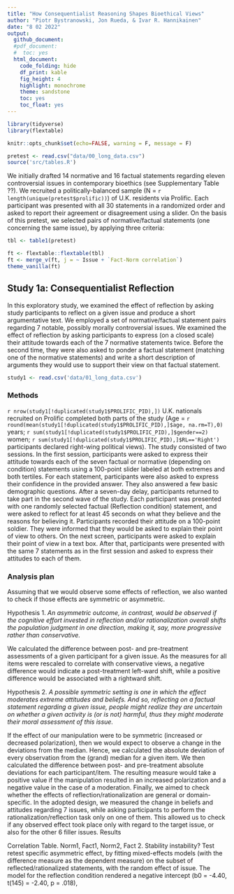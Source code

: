 ```yaml
---
title: "How Consequentialist Reasoning Shapes Bioethical Views"
author: "Piotr Bystranowski, Jon Rueda, & Ivar R. Hannikainen"
date: "8 02 2022"
output:
  github_document:
  #pdf_document:
  #  toc: yes
  html_document:
    code_folding: hide
    df_print: kable
    fig_height: 4
    highlight: monochrome
    theme: sandstone
    toc: yes
    toc_float: yes
---
```


```r
library(tidyverse)
library(flextable)

knitr::opts_chunk$set(echo=FALSE, warning = F, message = F)
```

```r
pretest <- read.csv("data/00_long_data.csv")
source('src/tables.R')
```

We initially drafted 14 normative and 16 factual statements regarding eleven controversial issues in contemporary bioethics (see Supplementary Table ??). We recruited a politically-balanced sample (N = `r length(unique(pretest$prolific))`) of U.K. residents via Prolific. Each participant was presented with all 30 statements in a randomized order and asked to report their agreement or disagreement using a slider. On the basis of this pretest, we selected pairs of normative/factual statements (one concerning the same issue), by applying three criteria: 

```r
tbl <- table1(pretest)

ft <- flextable::flextable(tbl)
ft <- merge_v(ft, j = ~ Issue + `Fact-Norm correlation`)
theme_vanilla(ft)
```
## Study 1a: Consequentialist Reflection
In this exploratory study, we examined the effect of reflection by asking study participants to reflect on a given issue and produce a short argumentative text. We employed a set of normative/factual statement pairs regarding 7 notable, possibly morally controversial issues. 
We examined the effect of reflection by asking participants to express (on a closed scale) their attitude towards each of the 7 normative statements twice. Before the second time, they were also asked to ponder a factual statement (matching one of the normative statements) and write a short description of arguments they would use to support their view on that factual statement. 

```r
study1 <- read.csv('data/01_long_data.csv')
```

### Methods

`r nrow(study1[!duplicated(study1$PROLIFIC_PID),])` U.K. nationals recruited on Prolific completed both parts of the study (Age = `r round(mean(study1[!duplicated(study1$PROLIFIC_PID),]$age, na.rm=T),0)` years; `r sum(study1[!duplicated(study1$PROLIFIC_PID),]$gender==2)` women; `r sum(study1[!duplicated(study1$PROLIFIC_PID),]$RL=='Right')` participants declared right-wing political views).
The study consisted of two sessions. In the first session, participants were asked to express their attitude towards each of the seven factual or normative (depending on condition) statements using a 100-point slider labeled at both extremes and both tertiles. For each statement,  participants were also asked to express their confidence in the provided answer. They also answered a few basic demographic questions. 
After a seven-day delay, participants returned to take part in the second wave of the study. Each participant was presented with one randomly selected factual (Reflection condition) statement, and were asked to reflect for at least 45 seconds on what they believe and the reasons for believing it. Participants recorded their attitude on a 100-point soldier. They were informed that they would be asked to explain their point of view to others. On the next screen, participants were asked to explain their point of view in a text box. After that, participants were presented with the same 7 statements as in the first session and asked to express their attitudes to each of them.

### Analysis plan
Assuming that we would observe some effects of reflection, we also wanted to check if those effects are symmetric or asymmetric. 

Hypothesis 1. *An asymmetric outcome, in contrast, would be observed if the cognitive effort invested in reflection and/or rationalization overall shifts the population judgment in one direction, making it, say, more progressive rather than conservative.*

We calculated the difference between post- and pre-treatment assessments of a given participant for a given issue. As the measures for all items were rescaled to correlate with conservative views, a negative difference would indicate a post-treatment left-ward shift, while a positive difference would be associated with a rightward shift.

Hypothesis 2. *A possible symmetric setting is one in which the effect moderates extreme attitudes and beliefs. And so, reflecting on a factual statement regarding a given issue, people might realize they are uncertain on whether a given activity is (or is not) harmful, thus they might moderate their moral assessment of this issue.*

If the effect of our manipulation were to be symmetric (increased or decreased polarization), then we would expect to observe a change in the deviations from the median. Hence, we calculated the absolute deviation of every observation from the (grand) median for a given item. We then calculated the difference between post- and pre-treatment absolute deviations for each participant/item. The resulting measure would take a positive value if the manipulation resulted in an increased polarization and a negative value in the case of a moderation. 
Finally, we aimed to check whether the effects of reflection/rationalization are general or domain-specific. In the adopted design, we measured the change in beliefs and attitudes regarding 7 issues, while asking participants to perform the rationalization/reflection task only on one of them. This allowed us to check if any observed effect took place only with regard to the target issue, or also for the other 6 filler issues.
Results

Correlation Table. Norm1, Fact1, Norm2, Fact 2. 
Stability instability? Test retest
 specific asymmetric effect, by fitting mixed-effects models (with the difference measure as the dependent measure) on the subset of reflected/rationalized statements, with the random effect of issue. The model for the reflection condition rendered a negative intercept (b0 = -4.40, t(145) = -2.40, p = .018),
